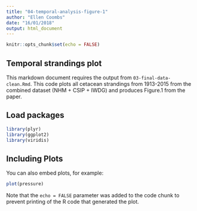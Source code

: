 ```yaml
---
title: "04-temporal-analysis-figure-1"
author: "Ellen Coombs"
date: "16/01/2018"
output: html_document
---
```


```r
knitr::opts_chunk$set(echo = FALSE)
```

## Temporal strandings plot 

This markdown document requires the output from `03-final-data-clean.Rmd`. This code plots all cetacean strandings from 1913-2015 from the combined dataset (NHM + CSIP + IWDG) and produces Figure.1 from the paper. 


## Load packages 
```r
library(plyr)
library(ggplot2)
library(viridis)
```

## Including Plots


You can also embed plots, for example:

```r
plot(pressure)
```

Note that the `echo = FALSE` parameter was added to the code chunk to prevent printing of the R code that generated the plot.

